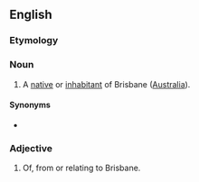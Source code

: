 ==English==

===Etymology===
{{suffix|Brisbane|ian|lang=en}}

===Noun===
{{en-noun}}

# A [[native]] or [[inhabitant]] of Brisbane ([[Australia]]).

====Synonyms====
* {{l|en|Brisbanite}}

===Adjective===
{{en-adj|-}}

# Of, from or relating to Brisbane.